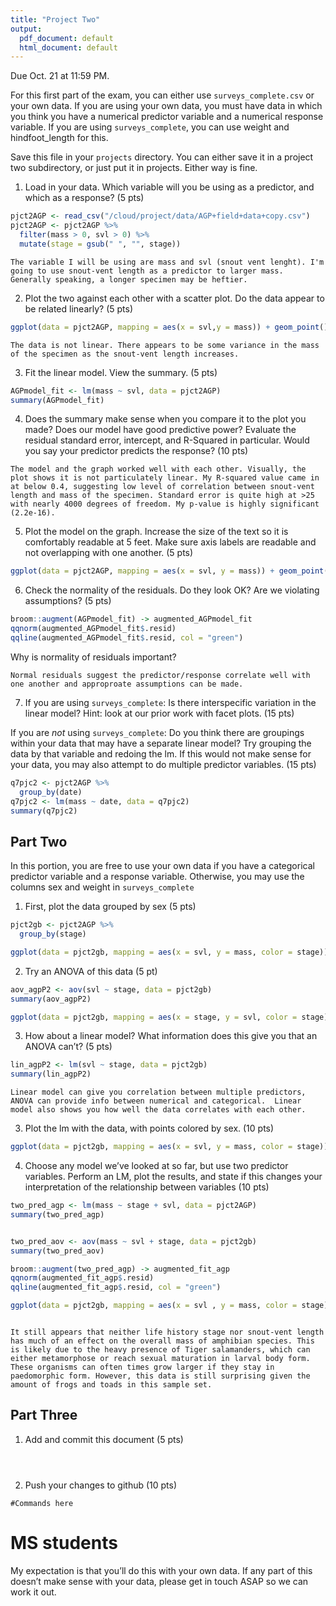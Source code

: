 ```yaml
---
title: "Project Two"
output:
  pdf_document: default
  html_document: default
---
```


Due Oct. 21 at 11:59 PM. 

For this first part of the exam, you can either use `surveys_complete.csv` or your own data. If you are using your own data, you must have data in which you think you have a numerical predictor variable and a numerical response variable. If you are using `surveys_complete`, you can use weight and hindfoot_length for this.

Save this file in your `projects` directory. You can either save it in a project two subdirectory, or just put it in projects. Either way is fine.


1) Load in your data. Which variable will you be using as a predictor, and which as a response? (5 pts)

```r

pjct2AGP <- read_csv("/cloud/project/data/AGP+field+data+copy.csv")
pjct2AGP <- pjct2AGP %>% 
  filter(mass > 0, svl > 0) %>% 
  mutate(stage = gsub(" ", "", stage))

```

```
The variable I will be using are mass and svl (snout vent lenght). I'm going to use snout-vent length as a predictor to larger mass. Generally speaking, a longer specimen may be heftier. 

```

2) Plot the two against each other with a scatter plot. Do the data appear to be related linearly? (5 pts)

```r

ggplot(data = pjct2AGP, mapping = aes(x = svl,y = mass)) + geom_point() + ylim(0,200) + xlim(0,200) + labs(x = "Snout-Vent Length (mm)", y = "Mass (g)")

```

```
The data is not linear. There appears to be some variance in the mass of the specimen as the snout-vent length increases.  

```


3) Fit the linear model. View the summary. (5 pts)


```r

AGPmodel_fit <- lm(mass ~ svl, data = pjct2AGP)
summary(AGPmodel_fit)

```

4) Does the summary make sense when you compare it to the plot you made? Does our model have good predictive power? Evaluate the residual standard error, intercept, and R-Squared in particular. Would you say your predictor predicts the response?  (10 pts)


```
The model and the graph worked well with each other. Visually, the plot shows it is not particulately linear. My R-squared value came in at below 0.4, suggesting low level of correlation between snout-vent length and mass of the specimen. Standard error is quite high at >25 with nearly 4000 degrees of freedom. My p-value is highly significant (2.2e-16). 

```


5) Plot the model on the graph. Increase the size of the text so it is comfortably readable at 5 feet. Make sure axis labels are readable and not overlapping with one another. (5 pts)

```r

ggplot(data = pjct2AGP, mapping = aes(x = svl, y = mass)) + geom_point() + geom_smooth(method = "lm") + annotate("text", x = 30, y = 150, label = "R^2 == 0.354", parse = T, size = 5) + ylim(0, 175) + xlim(0, 175)

```


6) Check the normality of the residuals. Do they look OK? Are we violating assumptions? (5 pts)

```r

broom::augment(AGPmodel_fit) -> augmented_AGPmodel_fit
qqnorm(augmented_AGPmodel_fit$.resid)
qqline(augmented_AGPmodel_fit$.resid, col = "green")

```

Why is normality of residuals important? 

```
Normal residuals suggest the predictor/response correlate well with one another and approproate assumptions can be made. 

```

7) If you are using `surveys_complete`: Is there interspecific variation in the linear model? Hint: look at our prior work with facet plots. (15 pts) 

If you are *not* using  `surveys_complete`: Do you think there are groupings within your data that may have a separate linear model? Try grouping the data by that variable and redoing the lm. If this would not make sense for your data, you may also attempt to do multiple predictor variables. (15 pts)

```r

q7pjc2 <- pjct2AGP %>% 
  group_by(date)
q7pjc2 <- lm(mass ~ date, data = q7pjc2)
summary(q7pjc2)


```

## Part Two

In this portion, you are free to use your own data if you have a categorical predictor variable and a response variable. Otherwise, you may use the columns sex and weight in `surveys_complete`

1) First, plot the data grouped by sex (5 pts)

```r

pjct2gb <- pjct2AGP %>% 
  group_by(stage)

ggplot(data = pjct2gb, mapping = aes(x = svl, y = mass, color = stage)) + geom_jitter() + ylim(0,175) + xlim(0,175) + labs(title = "Correlation of Life History Stage vs Body Size in Amphibians", x = "Snout-Vent Length (mm)", y = "Mass (g)")
```

2) Try an ANOVA of this data (5 pt)

```r

aov_agpP2 <- aov(svl ~ stage, data = pjct2gb)
summary(aov_agpP2)

ggplot(data = pjct2gb, mapping = aes(x = stage, y = svl, color = stage)) + geom_jitter() + labs(x = "Life Stage", y = "Snout-Vent Length (mm)") + ylim(0,200)

```

3) How about a linear model? What information does this give you that an ANOVA can't? (5 pts)


```r

lin_agpP2 <- lm(svl ~ stage, data = pjct2gb)
summary(lin_agpP2)

```

```
Linear model can give you correlation between multiple predictors, ANOVA can provide info between numerical and categorical.  Linear model also shows you how well the data correlates with each other. 

```

3) Plot the lm with the data, with points colored by sex. (10 pts)


```r

ggplot(data = pjct2gb, mapping = aes(x = svl, y = mass, color = stage)) + geom_point() + geom_smooth(method = "lm") + labs(x = "Snout-Vent Length (mm)", y = "Mass (g)") + ylim(0,200) + xlim(0,200)

```

4) Choose any model we've looked at so far, but use two predictor variables. Perform an LM, plot the results, and state if this changes your interpretation of the relationship between variables (10 pts)

```r

two_pred_agp <- lm(mass ~ stage + svl, data = pjct2AGP)
summary(two_pred_agp)


two_pred_aov <- aov(mass ~ svl + stage, data = pjct2gb)
summary(two_pred_aov)

```

```r

broom::augment(two_pred_agp) -> augmented_fit_agp
qqnorm(augmented_fit_agp$.resid)
qqline(augmented_fit_agp$.resid, col = "green")

ggplot(data = pjct2gb, mapping = aes(x = svl , y = mass, color = stage)) + geom_jitter() + geom_smooth(method = "lm") + ylim(0,200) + xlim(0,200)

```

```

It still appears that neither life history stage nor snout-vent length has much of an effect on the overall mass of amphibian species. This is likely due to the heavy presence of Tiger salamanders, which can either metamorphose or reach sexual maturation in larval body form. These organisms can often times grow larger if they stay in paedomorphic form. However, this data is still surprising given the amount of frogs and toads in this sample set. 

```

## Part Three


1) Add and commit this document (5 pts)

```



```

2) Push your changes to github (10 pts)

```
#Commands here
```



# MS students

My expectation is that you'll do this with your own data. If any part of this doesn't make sense with your data, please get in touch ASAP so we can work it out.
